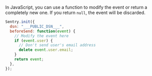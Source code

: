 In JavaScript, you can use a function to modify the event or return a completely new one. If you return `null`, the event will be discarded.

```javascript
Sentry.init({
  dsn: "___PUBLIC_DSN___",
  beforeSend: function(event) {
    // Modify the event here
    if (event.user) {
      // Don't send user's email address
      delete event.user.email;
    }
    return event;
  },
});
```
